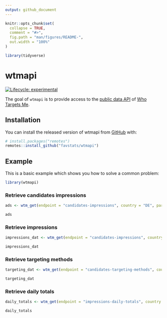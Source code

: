 ```yaml
---
output: github_document
---
```


<!-- README.md is generated from README.Rmd. Please edit that file -->

```r
knitr::opts_chunk$set(
  collapse = TRUE,
  comment = "#>",
  fig.path = "man/figures/README-",
  out.width = "100%"
)

library(tidyverse)
```

# wtmapi

<!-- badges: start -->
[![Lifecycle: experimental](https://img.shields.io/badge/lifecycle-experimental-orange.svg)](https://lifecycle.r-lib.org/articles/stages.html#experimental)
<!-- badges: end -->

The goal of `wtmapi` is to provide access to the [public data API](https://data-api.whotargets.me/docs/) of [Who Targets Me](https://whotargets.me/en/).     

## Installation

You can install the released version of wtmapi from [GitHub](https://github.com/favstats/wtmapi) with:

``` r
# install.packages("remotes")
remotes::install_github("favstats/wtmapi")
```

## Example

This is a basic example which shows you how to solve a common problem:

```r
library(wtmapi)
```

### Retrieve candidates impressions

```r
ads <- wtm_get(endpoint = "candidates-impressions", country = "DE", party = "CDU")

ads


```

### Retrieve impressions

```r
impressions_dat <- wtm_get(endpoint = "candidates-impressions", country = "DE", party = "CDU")

impressions_dat


```


### Retrieve targeting methods

```r
targeting_dat <- wtm_get(endpoint = "candidates-targeting-methods", country = "DE", party = "SPD")

targeting_dat


```

### Retrieve daily totals

```r
daily_totals <- wtm_get(endpoint = "impressions-daily-totals", country = "DE")

daily_totals


```
